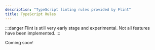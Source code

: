 ```yaml
---
description: "TypeScript linting rules provided by Flint"
title: TypeScript Rules
---
```


:::danger
Flint is still very early stage and experimental.
Not all features have been implemented.
:::

Coming soon!
